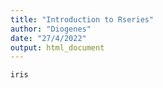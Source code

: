 ```yaml
---
title: "Introduction to Rseries"
author: "Diogenes"
date: "27/4/2022"
output: html_document
---
```




```r
iris
```


